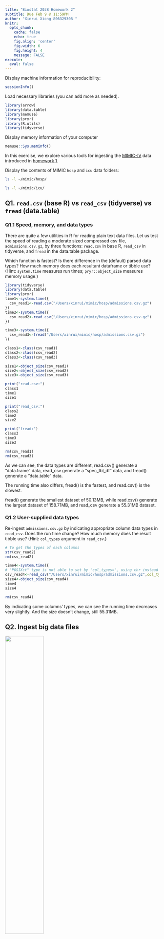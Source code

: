 ```yaml
---
title: "Biostat 203B Homework 2"
subtitle: Due Feb 9 @ 11:59PM
author: "Xinrui Xiong 806329308 "
knitr:
  opts_chunk: 
    cache: false    
    echo: true
    fig.align: 'center'
    fig.width: 6
    fig.height: 4
    message: FALSE
execute:
  eval: false    
---
```


Display machine information for reproducibility:

```r

sessionInfo()
```

Load necessary libraries (you can add more as needed).

```r
library(arrow)
library(data.table)
library(memuse)
library(pryr)
library(R.utils)
library(tidyverse)
```

Display memory information of your computer

```r
memuse::Sys.meminfo()
```

In this exercise, we explore various tools for ingesting the [MIMIC-IV](https://mimic.mit.edu/docs/iv/) data introduced in [homework 1](https://ucla-biostat-203b.github.io/2024winter/hw/hw1/hw1.html).

Display the contents of MIMIC `hosp` and `icu` data folders:

```bash
ls -l ~/mimic/hosp/
```

```bash
ls -l ~/mimic/icu/
```

## Q1. `read.csv` (base R) vs `read_csv` (tidyverse) vs `fread` (data.table)

### Q1.1 Speed, memory, and data types

There are quite a few utilities in R for reading plain text data files. Let us test the speed of reading a moderate sized compressed csv file, `admissions.csv.gz`, by three functions: `read.csv` in base R, `read_csv` in tidyverse, and `fread` in the data.table package.

Which function is fastest? Is there difference in the (default) parsed data types? How much memory does each resultant dataframe or tibble use? (Hint: `system.time` measures run times; `pryr::object_size` measures memory usage.)

```r
library(tidyverse)
library(data.table)
library(pryr)
time1<-system.time({
  csv_read1<-read.csv("/Users/xinrui/mimic/hosp/admissions.csv.gz")
})
time2<-system.time({
  csv_read2<-read_csv("/Users/xinrui/mimic/hosp/admissions.csv.gz")
})

time3<-system.time({
  csv_read3<-fread("/Users/xinrui/mimic/hosp/admissions.csv.gz")
})

class1<-class(csv_read1)
class2<-class(csv_read2)
class3<-class(csv_read3)

size1<-object_size(csv_read1)
size2<-object_size(csv_read2)
size3<-object_size(csv_read3)

print("read.csv:")
class1
time1
size1

print("read_csv:")
class2
time2
size2

print("fread:")
class3
time3
size3

rm(csv_read1)
rm(csv_read3)
```

As we can see, the data types are different, read.csv() generate a "data.frame" data, read_csv generate a "spec_tbl_df" data, and fread() generate a "data.table" data.

The running time also differs, fread() is the fastest, and read.csv() is the slowest.

fread() generate the smallest dataset of 50.13MB, while read.csv() generate the largest dataset of 158.71MB, and read_csv generate a 55.31MB dataset.

### Q1.2 User-supplied data types

Re-ingest `admissions.csv.gz` by indicating appropriate column data types in `read_csv`. Does the run time change? How much memory does the result tibble use? (Hint: `col_types` argument in `read_csv`.)

```r
# To get the types of each columns
str(csv_read2)
rm(csv_read2)

time4<-system.time({
# "POSIXct" type is not able to set by "col_types=", using chr instead
csv_read4<-read_csv("/Users/xinrui/mimic/hosp/admissions.csv.gz",col_types=c("d","i","","","",'c','c','c','c','c','c','c','c',"","",'i'))})
size4<-object_size(csv_read4)
time4
size4

rm(csv_read4)
```

By indicating some columns' types, we can see the running time decreases very slightly. And the size doesn't change, still 55.31MB.

## Q2. Ingest big data files

<p align="center">

<img src="./bigfile.png" width="50%"/>

</p>

Let us focus on a bigger file, `labevents.csv.gz`, which is about 125x bigger than `admissions.csv.gz`.

```bash
ls -l ~/mimic/hosp/labevents.csv.gz
```

Display the first 10 lines of this file.

```bash
gzcat < ~/mimic/hosp/labevents.csv.gz | head -10
```

### Q2.1 Ingest `labevents.csv.gz` by `read_csv`

<p align="center">

<img src="./readr_logo.png" width="20%"/>

</p>

Try to ingest `labevents.csv.gz` using `read_csv`. What happens? If it takes more than 5 minutes on your computer, then abort the program and report your findings.

```r
# read_csv("~/mimic/hosp/labevents.csv.gz")
```

In my computer, it didn't finish reading after 5 minutes. Obviously it is very inefficient to use read_csv() to read very large data.

### Q2.2 Ingest selected columns of `labevents.csv.gz` by `read_csv`

Try to ingest only columns `subject_id`, `itemid`, `charttime`, and `valuenum` in `labevents.csv.gz` using `read_csv`. Does this solve the ingestion issue? (Hint: `col_select` argument in `read_csv`.)

```r
csv_read5<-read_csv("~/mimic/hosp/labevents.csv.gz",col_select = c("subject_id", "itemid", "charttime", "valuenum"))
rm(csv_read5)
```

Yes, this time read_csv() read the selected columns successfully, though takes a relatively long time.

### Q2.3 Ingest subset of `labevents.csv.gz`

<p align="center">

<img src="./linux_logo.png" width="20%"/>

</p>

Our first strategy to handle this big data file is to make a subset of the `labevents` data. Read the [MIMIC documentation](https://mimic.mit.edu/docs/iv/modules/hosp/labevents/) for the content in data file `labevents.csv`.

In later exercises, we will only be interested in the following lab items: creatinine (50912), potassium (50971), sodium (50983), chloride (50902), bicarbonate (50882), hematocrit (51221), white blood cell count (51301), and glucose (50931) and the following columns: `subject_id`, `itemid`, `charttime`, `valuenum`. Write a Bash command to extract these columns and rows from `labevents.csv.gz` and save the result to a new file `labevents_filtered.csv.gz` in the current working directory. (Hint: use `zcat <` to pipe the output of `labevents.csv.gz` to `awk` and then to `gzip` to compress the output. To save render time, put `#| eval: false` at the beginning of this code chunk.)

Display the first 10 lines of the new file `labevents_filtered.csv.gz`. How many lines are in this new file? How long does it take `read_csv` to ingest `labevents_filtered.csv.gz`?

```bash
cd ~/mimic/hosp/
gzcat labevents.csv.gz |awk -F ',' '
    BEGIN {OFS=","}
    NR == 1 {
        for (i=1; i<=NF; i++) {
            if ($i == "subject_id") subject_id_col = i
            else if ($i == "itemid") itemid_col = i
            else if ($i == "charttime") charttime_col = i
            else if ($i == "valuenum") valuenum_col = i
        }
    }
    NR > 1 && ($itemid_col==50912 || $itemid_col==50971 || $itemid_col==50983 || $itemid_col==50902 || $itemid_col==50882 || $itemid_col==51221 || $itemid_col==51301 || $itemid_col==50931) {
        print $subject_id_col, $itemid_col, $charttime_col, $valuenum_col
    }
' | gzip > labevents_filtered.csv.gz
```

```bash
gzcat ~/mimic/hosp/labevents_filtered.csv.gz|head -n 10 
gzcat ~/mimic/hosp/labevents_filtered.csv.gz|wc -l 
```

```r
system.time({
  csv_read_temp<-read_csv("~/mimic/hosp/labevents_filtered.csv.gz")
})
rm(csv_read_temp)
```

As shown above, there are 24855909 rows in labevents_filtered.csv.gz, and the running time is shown above.

### Q2.4 Ingest `labevents.csv` by Apache Arrow

<p align="center">

<img src="./arrow_logo.png" width="30%"/>

</p>

Our second strategy is to use [Apache Arrow](https://arrow.apache.org/) for larger-than-memory data analytics. Unfortunately Arrow does not work with gz files directly. First decompress `labevents.csv.gz` to `labevents.csv` and put it in the current working directory. To save render time, put `#| eval: false` at the beginning of this code chunk.

Then use [`arrow::open_dataset`](https://arrow.apache.org/docs/r/reference/open_dataset.html) to ingest `labevents.csv`, select columns, and filter `itemid` as in Q2.3. How long does the ingest+select+filter process take? Display the number of rows and the first 10 rows of the result tibble, and make sure they match those in Q2.3. (Hint: use `dplyr` verbs for selecting columns and filtering rows.)

Write a few sentences to explain what is Apache Arrow. Imagine you want to explain it to a layman in an elevator.

```bash
cd ~/mimic/hosp/
gzcat labevents.csv.gz > labevents.csv
```

```r
library(arrow)
system.time({
csv_read6<-open_dataset("~/mimic/hosp/labevents.csv", format="csv")
filtered_csv_read6<-csv_read6%>%
  filter(itemid %in% c(50912, 50971, 50983, 50902, 50882, 51221, 51301, 50931)) %>%
  select(subject_id, itemid, charttime, valuenum)
})
# rm(csv_read6)
filtered_csv_read6<-data.frame(filtered_csv_read6)
nrow(filtered_csv_read6)
head(filtered_csv_read6,10)


rm(filtered_csv_read6)


```

The running time is shown above.

Apache Arrow is a very efficient data type that helps computers in different platforms read, transmit, and exchange the data smoothly. It makes data (especially very large data) sharing faster and more efficient.

### Q2.5 Compress `labevents.csv` to Parquet format and ingest/select/filter

<p align="center">

<img src="./parquet_logo.png" width="30%"/>

</p>

Re-write the csv file `labevents.csv` in the binary Parquet format (Hint: [`arrow::write_dataset`](https://arrow.apache.org/docs/r/reference/write_dataset.html).) How large is the Parquet file(s)? How long does the ingest+select+filter process of the Parquet file(s) take? Display the number of rows and the first 10 rows of the result tibble and make sure they match those in Q2.3. (Hint: use `dplyr` verbs for selecting columns and filtering rows.)

Write a few sentences to explain what is the Parquet format. Imagine you want to explain it to a layman in an elevator.

```r
write_dataset(csv_read6,"~/mimic/hosp/labevents.parquet")
rm(csv_read6)
```

```r
file_size <-file.info("~/mimic/hosp/labevents.parquet/part-0.parquet")$size

file_size_formatted <- format(file_size / 1e9, digits = 2) 

cat("File size:", file_size_formatted, "GB", "\n")
```

The Parquet file is 2.1GB.

```r
# the data is extremely large, and rendering this part will cause
# vector memory exhausted, so I set eval=F
system.time({
csv_read7<-read_parquet("~/mimic/hosp/labevents.parquet/part-0.parquet")
filtered_csv_read7<-csv_read7%>%
  filter(itemid %in% c(50912, 50971, 50983, 50902, 50882, 51221, 51301, 50931)) %>%
  select(subject_id, itemid, charttime, valuenum)
})

nrow(filtered_csv_read7)
head(filtered_csv_read7,10)

rm(filtered_csv_read7)

```

The data is extremely large and rendering it will cause vector memory exhausted, so I set "eval=F" in this part. The code is working.

Parquet format is like a efficient data format for storage. Parquet keeps similar kinds of data together, making it really fast to find the needed information while taking less space to store.

### Q2.6 DuckDB

<p align="center">

<img src="./duckdb_logo.png" width="20%"/>

</p>

Ingest the Parquet file, convert it to a DuckDB table by [`arrow::to_duckdb`](https://arrow.apache.org/docs/r/reference/to_duckdb.html), select columns, and filter rows as in Q2.5. How long does the ingest+convert+select+filter process take? Display the number of rows and the first 10 rows of the result tibble and make sure they match those in Q2.3. (Hint: use `dplyr` verbs for selecting columns and filtering rows.)

Write a few sentences to explain what is DuckDB. Imagine you want to explain it to a layman in an elevator.

```r
library(duckdb)

con <- dbConnect(duckdb::duckdb())
system.time({
  csv_read8<-read_parquet("~/mimic/hosp/labevents.parquet/part-0.parquet")
  filtered_csv_read8<-csv_read8%>%
  filter(itemid %in% c(50912, 50971, 50983, 50902, 50882, 51221, 51301, 50931)) %>%
  select(subject_id, itemid, charttime, valuenum)
  rm(csv_read8)
  to_duckdb(filtered_csv_read8,con,"mytable")
})

query1 <- "SELECT COUNT(*) FROM mytable"
result1 <- dbGetQuery(con, query1)
row_count <- as.numeric(result[1, 1])
print(row_count)


query2 <- "SELECT * FROM mytable LIMIT 10"
result2 <- dbGetQuery(con, query2)
print(result2)

rm(filtered_csv_read8)
dbDisconnect(con)

```

The code are working, but will have vector memory exhausted if rendering.

DuckDB is a special kind of database that's designed to handle large amounts of data really quickly, kind of like how a supercomputer can process lots of information at lightning speed. It's is great for tasks like data analysis, where you need to crunch through big datasets and get results fast.

## Q3. Ingest and filter `chartevents.csv.gz`

[`chartevents.csv.gz`](https://mimic.mit.edu/docs/iv/modules/icu/chartevents/) contains all the charted data available for a patient. During their ICU stay, the primary repository of a patient's information is their electronic chart. The `itemid` variable indicates a single measurement type in the database. The `value` variable is the value measured for `itemid`. The first 10 lines of `chartevents.csv.gz` are

```bash
zcat < ~/mimic/icu/chartevents.csv.gz | head -10
```

[`d_items.csv.gz`](https://mimic.mit.edu/docs/iv/modules/icu/d_items/) is the dictionary for the `itemid` in `chartevents.csv.gz`.

```bash
zcat < ~/mimic/icu/d_items.csv.gz | head -10
```

In later exercises, we are interested in the vitals for ICU patients: heart rate (220045), mean non-invasive blood pressure (220181), systolic non-invasive blood pressure (220179), body temperature in Fahrenheit (223761), and respiratory rate (220210). Retrieve a subset of `chartevents.csv.gz` only containing these items, using the favorite method you learnt in Q2.

Document the steps and show code. Display the number of rows and the first 10 rows of the result tibble.

```bash
cd ~/mimic/icu/
gzcat chartevents.csv.gz > chartevents.csv
```

```r
library(arrow)
system.time({
csv_read9<-open_dataset("~/mimic/icu/chartevents.csv", format="csv")
filtered_csv_read9<-csv_read9%>%
  filter(itemid %in% c(220045, 220181, 220179, 223761, 220210)) %>%
  select(itemid, value)
})
rm(csv_read9)
filtered_csv_read9<-data.frame(filtered_csv_read9)
nrow(filtered_csv_read9)
head(filtered_csv_read9,10)


rm(filtered_csv_read9)


```

We choose the Apache Arrow to complete this task. I first wrote bash codes to decompress the .gz file. Then I use arrow::open_dataset() to read the depressed file, using filter() and select() to get the specific rows and columns (itemid and value). Finally I use nrow() and head() to get the number of rows and the first 10 rows.
